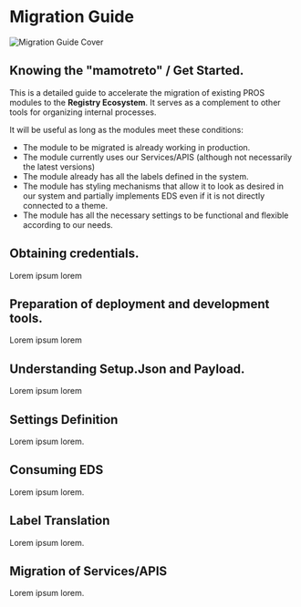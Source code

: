 ---
---

# Migration Guide

![Migration Guide Cover](@/assets/images/migration-guide/cover.jpg)

## Knowing the "mamotreto" / Get Started.

This is a detailed guide to accelerate the migration of existing PROS modules to the **Registry Ecosystem**. It serves as a complement to other tools for organizing internal processes.

It will be useful as long as the modules meet these conditions:

- The module to be migrated is already working in production. 
- The module currently uses our Services/APIS (although not necessarily the latest versions) 
- The module already has all the labels defined in the system. 
- The module has styling mechanisms that allow it to look as desired in our system and partially implements EDS even if it is not directly connected to a theme. 
- The module has all the necessary settings to be functional and flexible according to our needs. 

## Obtaining credentials.

Lorem ipsum lorem

## Preparation of deployment and development tools.

Lorem ipsum lorem

## Understanding Setup.Json and Payload.

Lorem ipsum lorem

## Settings Definition

Lorem ipsum lorem.

## Consuming EDS

Lorem ipsum lorem.

## Label Translation

Lorem ipsum lorem.

## Migration of Services/APIS

Lorem ipsum lorem.
